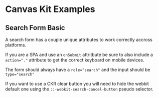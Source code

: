 
<Meta title="Examples/Forms/Search Form" />

# Canvas Kit Examples

## Search Form Basic

A search form has a couple unique attributes to work correctly accross platforms.

If you are a SPA and use an `onSubmit` attritbute be sure to also include a `action="."` attribute
to get the correct keyboard on mobile devices.

The form should always have a `role="search"` and the input should be `type="search"`

If you want to use a CKR clear button you will need to hide the webkit default one using the
`::-webkit-search-cancel-button` pseudo selector.

<ExampleCodeBlock code={SearchFormBasic} />

